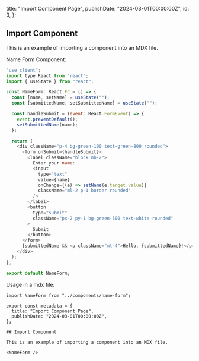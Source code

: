 
  title: "Import Component Page",
  publishDate: "2024-03-01T00:00:00Z",
  id: 3,
};

## Import Component

This is an example of importing a component into an MDX file.

<NameForm />

Name Form Component:

```javascript
"use client";
import type React from "react";
import { useState } from "react";

const NameForm: React.FC = () => {
  const [name, setName] = useState("");
  const [submittedName, setSubmittedName] = useState("");

  const handleSubmit = (event: React.FormEvent) => {
    event.preventDefault();
    setSubmittedName(name);
  };

  return (
    <div className="p-4 bg-green-100 text-green-800 rounded">
      <form onSubmit={handleSubmit}>
        <label className="block mb-2">
          Enter your name:
          <input
            type="text"
            value={name}
            onChange={(e) => setName(e.target.value)}
            className="ml-2 p-1 border rounded"
          />
        </label>
        <button
          type="submit"
          className="px-2 py-1 bg-green-500 text-white rounded"
        >
          Submit
        </button>
      </form>
      {submittedName && <p className="mt-4">Hello, {submittedName}!</p>}
    </div>
  );
};

export default NameForm;
```

Usage in a mdx file:

```mdx
import NameForm from "../components/name-form";

export const metadata = {
  title: "Import Component Page",
  publishDate: "2024-03-01T00:00:00Z",
};

## Import Component

This is an example of importing a component into an MDX file.

<NameForm />
```

<LikeButton postId={metadata.id} />
